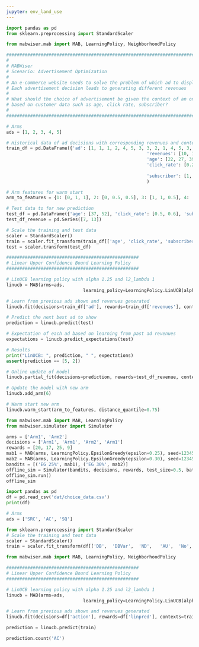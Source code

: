 ```yaml
---
jupyter: env_land_use
---
```


```python
import pandas as pd
from sklearn.preprocessing import StandardScaler

from mabwiser.mab import MAB, LearningPolicy, NeighborhoodPolicy

######################################################################################
#
# MABWiser
# Scenario: Advertisement Optimization
#
# An e-commerce website needs to solve the problem of which ad to display to online users
# Each advertisement decision leads to generating different revenues
#
# What should the choice of advertisement be given the context of an online user
# based on customer data such as age, click rate, subscriber?
#
######################################################################################

# Arms
ads = [1, 2, 3, 4, 5]

# Historical data of ad decisions with corresponding revenues and context information
train_df = pd.DataFrame({'ad': [1, 1, 1, 2, 4, 5, 3, 3, 2, 1, 4, 5, 3, 2, 5],
                                                     'revenues': [10, 17, 22, 9, 4, 20, 7, 8, 20, 9, 50, 5, 7, 12, 10],
                                                     'age': [22, 27, 39, 48, 21, 20, 19, 37, 52, 26, 18, 42, 55, 57, 38],
                                                     'click_rate': [0.2, 0.6, 0.99, 0.68, 0.15, 0.23, 0.75, 0.17,
                                                                                    0.33, 0.65, 0.56, 0.22, 0.19, 0.11, 0.83],
                                                     'subscriber': [1, 0, 1, 0, 1, 0, 1, 1, 1, 0, 1, 1, 0, 1, 0]}
                                                     )

# Arm features for warm start
arm_to_features = {1: [0, 1, 1], 2: [0, 0.5, 0.5], 3: [1, 1, 0.5], 4: [0.2, 1, 0], 5: [0, 1, 0.1], 6: [0, 0.5, 0.5]}

# Test data to for new prediction
test_df = pd.DataFrame({'age': [37, 52], 'click_rate': [0.5, 0.6], 'subscriber': [0, 1]})
test_df_revenue = pd.Series([7, 13])

# Scale the training and test data
scaler = StandardScaler()
train = scaler.fit_transform(train_df[['age', 'click_rate', 'subscriber']])
test = scaler.transform(test_df)

##################################################
# Linear Upper Confidence Bound Learning Policy
##################################################

# LinUCB learning policy with alpha 1.25 and l2_lambda 1
linucb = MAB(arms=ads,
                             learning_policy=LearningPolicy.LinUCB(alpha=1.25, l2_lambda=1))

# Learn from previous ads shown and revenues generated
linucb.fit(decisions=train_df['ad'], rewards=train_df['revenues'], contexts=train)

# Predict the next best ad to show
prediction = linucb.predict(test)

# Expectation of each ad based on learning from past ad revenues
expectations = linucb.predict_expectations(test)

# Results
print("LinUCB: ", prediction, " ", expectations)
assert(prediction == [5, 2])

# Online update of model
linucb.partial_fit(decisions=prediction, rewards=test_df_revenue, contexts=test)

# Update the model with new arm
linucb.add_arm(6)

# Warm start new arm
linucb.warm_start(arm_to_features, distance_quantile=0.75)
```

```python
from mabwiser.mab import MAB, LearningPolicy
from mabwiser.simulator import Simulator

arms = ['Arm1', 'Arm2']
decisions = ['Arm1', 'Arm1', 'Arm2', 'Arm1']
rewards = [20, 17, 25, 9]
mab1 = MAB(arms, LearningPolicy.EpsilonGreedy(epsilon=0.25), seed=123456)
mab2 = MAB(arms, LearningPolicy.EpsilonGreedy(epsilon=0.30), seed=123456)
bandits = [('EG 25%', mab1), ('EG 30%', mab2)]
offline_sim = Simulator(bandits, decisions, rewards, test_size=0.5, batch_size=1)
offline_sim.run()
offline_sim
```

```python
import pandas as pd
df = pd.read_csv('dat/choice_data.csv')
print(df)
```

```python
# Arms
ads = ['SRC', 'AC', 'SQ']
```

```python
from sklearn.preprocessing import StandardScaler
# Scale the training and test data
scaler = StandardScaler()
train = scaler.fit_transform(df[['DB',  'DBVar',  'ND',   'AU',  'No', 'rain_1_3_c',  'rain_4_10_c',  'temp_1_3_c', 'temp_4_10_c',   'dd_1_3_c',  'dd_4_10_c',  'r20_1_3_c',  'r20_4_10_c',   'hd_1_3_c', 'hd_4_10_c']])
```

```python
from mabwiser.mab import MAB, LearningPolicy, NeighborhoodPolicy

##################################################
# Linear Upper Confidence Bound Learning Policy
##################################################

# LinUCB learning policy with alpha 1.25 and l2_lambda 1
linucb = MAB(arms=ads,
                             learning_policy=LearningPolicy.LinUCB(alpha=1.25, l2_lambda=1))

# Learn from previous ads shown and revenues generated
linucb.fit(decisions=df['action'], rewards=df['linpred'], contexts=train)

prediction = linucb.predict(train)
```

```python
prediction.count('AC')
```


